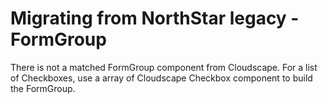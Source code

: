 
<Meta title="Migration/FormGroup" />

# Migrating from NorthStar legacy - FormGroup

There is not a matched FormGroup component from Cloudscape. For a list of Checkboxes, use 
a array of <Link href='https://cloudscape.design/components/checkbox' target='_blank'>Cloudscape Checkbox component</Link> to build the FormGroup.
